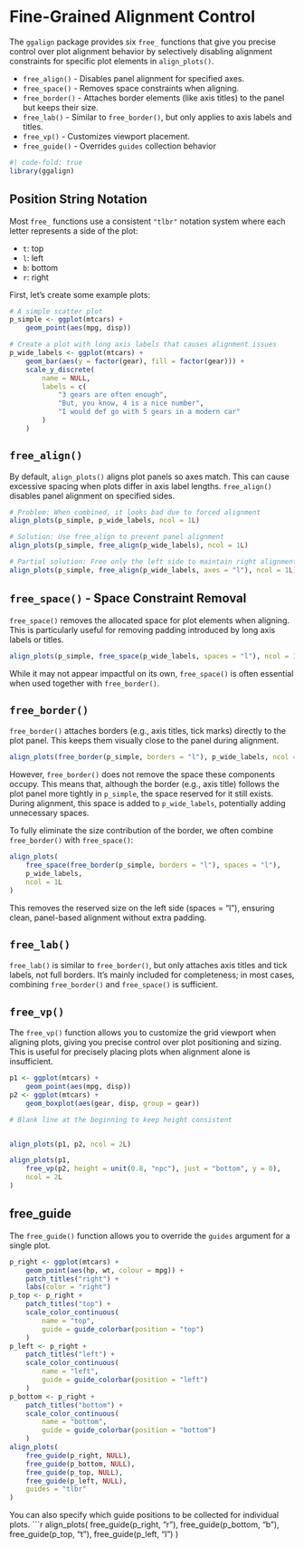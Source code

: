 # Fine-Grained Alignment Control

The `ggalign` package provides six `free_` functions that give you precise
control over plot alignment behavior by selectively disabling alignment
constraints for specific plot elements in `align_plots()`. 

- `free_align()` - Disables panel alignment for specified axes.
- `free_space()` - Removes space constraints when aligning.
- `free_border()` - Attaches border elements (like axis titles) to the panel but
    keeps their size. 
- `free_lab()` - Similar to `free_border()`, but only applies to axis labels and
    titles.
- `free_vp()` - Customizes viewport placement.
- `free_guide()` - Overrides `guides` collection behavior

```r
#| code-fold: true
library(ggalign)
```

## Position String Notation

Most `free_` functions use a consistent `"tlbr"` notation system where
each letter represents a side of the plot:

- `t`: top
- `l`: left  
- `b`: bottom
- `r`: right

First, let's create some example plots:
```r
# A simple scatter plot
p_simple <- ggplot(mtcars) +
    geom_point(aes(mpg, disp))

# Create a plot with long axis labels that causes alignment issues
p_wide_labels <- ggplot(mtcars) +
    geom_bar(aes(y = factor(gear), fill = factor(gear))) +
    scale_y_discrete(
        name = NULL,
        labels = c(
            "3 gears are often enough",
            "But, you know, 4 is a nice number",
            "I would def go with 5 gears in a modern car"
        )
    )
```

## `free_align()`

By default, `align_plots()` aligns plot panels so axes match. This can cause
excessive spacing when plots differ in axis label lengths. `free_align()` disables
panel alignment on specified sides.

```r
# Problem: When combined, it looks bad due to forced alignment
align_plots(p_simple, p_wide_labels, ncol = 1L)
```

```r
# Solution: Use free_align to prevent panel alignment
align_plots(p_simple, free_align(p_wide_labels), ncol = 1L)
```

```r
# Partial solution: Free only the left side to maintain right alignment
align_plots(p_simple, free_align(p_wide_labels, axes = "l"), ncol = 1L)
```

## `free_space()` - Space Constraint Removal

`free_space()` removes the allocated space for plot elements when aligning. This
is particularly useful for removing padding introduced by long axis labels or
titles.

```r
align_plots(p_simple, free_space(p_wide_labels, spaces = "l"), ncol = 1L)
```

While it may not appear impactful on its own, `free_space()` is often essential
when used together with `free_border()`.

## `free_border()`
`free_border()` attaches borders (e.g., axis titles, tick marks) directly to the
plot panel. This keeps them visually close to the panel during alignment.
```r
align_plots(free_border(p_simple, borders = "l"), p_wide_labels, ncol = 1L)
```

However, `free_border()` does not remove the space these components occupy. This
means that, although the border (e.g., axis title) follows the plot panel more
tightly in `p_simple`, the space reserved for it still exists. During alignment,
this space is added to `p_wide_labels`, potentially adding unnecessary spaces.

To fully eliminate the size contribution of the border, we often combine
`free_border()` with `free_space()`:

```r
align_plots(
    free_space(free_border(p_simple, borders = "l"), spaces = "l"),
    p_wide_labels,
    ncol = 1L
)
```

This removes the reserved size on the left side (spaces = "l"), ensuring clean,
panel-based alignment without extra padding.

## `free_lab()`

`free_lab()` is similar to `free_border()`, but only attaches axis titles and tick
labels, not full borders. It’s mainly included for completeness; in most cases,
combining `free_border()` and `free_space()` is sufficient.

## `free_vp()`

The `free_vp()` function allows you to customize the grid viewport when aligning
plots, giving you precise control over plot positioning and sizing. This is
useful for precisely placing plots when alignment alone is insufficient.

```r
p1 <- ggplot(mtcars) +
    geom_point(aes(mpg, disp))
p2 <- ggplot(mtcars) +
    geom_boxplot(aes(gear, disp, group = gear))
```

::: {.grid}

::: {.g-col-6}
```r
# Blank line at the beginning to keep height consistent


align_plots(p1, p2, ncol = 2L)
```
:::

::: {.g-col-6}
```r
align_plots(p1, 
    free_vp(p2, height = unit(0.8, "npc"), just = "bottom", y = 0), 
    ncol = 2L
)
```
::: 

:::

## free_guide
The `free_guide()` function allows you to override the `guides` argument for a
single plot.
```r
p_right <- ggplot(mtcars) +
    geom_point(aes(hp, wt, colour = mpg)) +
    patch_titles("right") +
    labs(color = "right")
p_top <- p_right +
    patch_titles("top") +
    scale_color_continuous(
        name = "top",
        guide = guide_colorbar(position = "top")
    )
p_left <- p_right +
    patch_titles("left") +
    scale_color_continuous(
        name = "left",
        guide = guide_colorbar(position = "left")
    )
p_bottom <- p_right +
    patch_titles("bottom") +
    scale_color_continuous(
        name = "bottom",
        guide = guide_colorbar(position = "bottom")
    )
align_plots(
    free_guide(p_right, NULL),
    free_guide(p_bottom, NULL),
    free_guide(p_top, NULL),
    free_guide(p_left, NULL),
    guides = "tlbr"
)
```

You can also specify which guide positions to be collected for individual plots.
```r
align_plots(
    free_guide(p_right, "r"),
    free_guide(p_bottom, "b"),
    free_guide(p_top, "t"),
    free_guide(p_left, "l")
)
